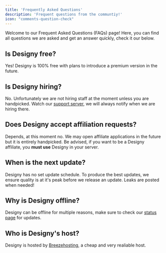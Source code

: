 ```yaml
---
title: 'Frequently Asked Questions'
description: 'Frequent questions from the communtiy!'
icon: "comments-question-check"
---
```


Welcome to our Frequent Asked Questions (FAQs) page! Here, you can find all questions we are asked and get an answer quickly, check it our below.

## Is Designy free?
Yes! Designy is 100% free with plans to introduce a premium version in the future.

## Is Designy hiring?
No. Unfortunately we are not hiring staff at the moment unless you are handpicked. 
<Tip> Watch our [support server](https://discord.gg/8XScx8MNfE), we will always notify when we are hiring there. </Tip>

## Does Designy accept affiliation requests?
Depends, at this moment no. We may open affiliate applications in the future but it is entirely handpicked.
<Warning> Be advised, if you want to be a Designy affiliate, you **must use** Designy in your server. </Warning>

## When is the next update?
Designy has no set update schedule. To produce the best updates, we ensure quality is at it's peak before we release an update. Leaks are posted when needed!

## Why is Designy offline?
Designy can be offline for multiple reasons, make sure to check our [status page](https://uptime.designybot.xyz) for updates.

## Who is Designy's host?
Designy is hosted by [Breezehosting](https://breezehost.xyz), a cheap and very realiable host. 
